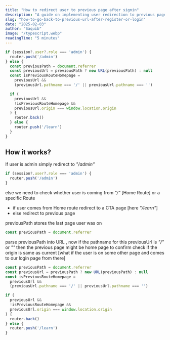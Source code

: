 ```yaml
---
title: "How to redirect user to previous page after signin"
description: "A guide on implementing user redirection to previous page after login or registration"
slug: "how-to-go-back-to-previous-url-after-register-or-login"
date: "2025-02-03"
author: "Saquib"
image: "/typescript.webp"
readingTime: "5 minutes"
---
```


```javascript
if (session?.user?.role === 'admin') {
  router.push('/admin')
} else {
  const previousPath = document.referrer
  const previousUrl = previousPath ? new URL(previousPath) : null
  const isPreviousRouteHomepage =
    previousUrl &&
    (previousUrl.pathname === '/' || previousUrl.pathname === '')

  if (
    previousUrl &&
    !isPreviousRouteHomepage &&
    previousUrl.origin === window.location.origin
  ) {
    router.back()
  } else {
    router.push('/learn')
  }
}
```

## How it works?

If user is admin simply redirect to _"/admin"_
```javascript
if (session?.user?.role === 'admin') {
  router.push('/admin')
}
```
else we need to check whether user is coming from _"/"_ [Home Route] or a specific Route
- if user comes from Home route redirect to a CTA page [here _"/learn"_]
- else redirect to previous page


previousPath stores the last page user was on
```javascript
const previousPath = document.referrer
```

parse previousPath into URL , now if the pathname for this previousUrl is _"/"_ or _""_ then the previous page might be home page to confirm check if the origin is same as current [what if the user is on some other page and comes to our login page from there]
```javascript
const previousPath = document.referrer
const previousUrl = previousPath ? new URL(previousPath) : null
const isPreviousRouteHomepage =
  previousUrl &&
  (previousUrl.pathname === '/' || previousUrl.pathname === '')

if (
  previousUrl &&
  !isPreviousRouteHomepage &&
  previousUrl.origin === window.location.origin
) {
  router.back()
} else {
  router.push('/learn')
}
```